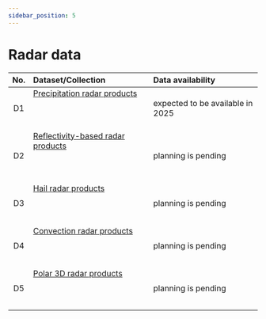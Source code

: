 ```yaml
---
sidebar_position: 5
---
```


# Radar data

| No.    | Dataset/Collection | Data availability |
|:------:|:---------|:---------|
| D1 | [Precipitation radar products](/d-radar-data/d1-precipitation-radar-products) <br></br>  <br></br> | expected to be available in 2025 |
| D2 | [Reflectivity-based radar products](/d-radar-data/d2-reflectivity-based-radar-products) <br></br>  <br></br> | planning is pending |
| D3 | [Hail radar products](/d-radar-data/d3-hail-radar-products) <br></br>  <br></br> | planning is pending |
| D4 | [Convection radar products](/d-radar-data/d4-convection-radar-products) <br></br>  <br></br> | planning is pending |
| D5 | [Polar 3D radar products](/d-radar-data/d5-polar-3d-radar-products) <br></br>  <br></br> | planning is pending |
